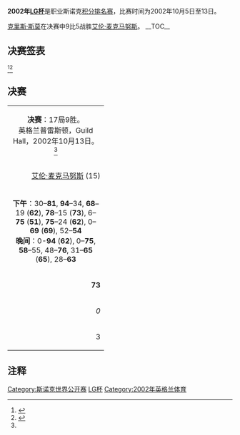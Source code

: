 {{桌球大赛
|tournament_name=[[斯诺克世界公开赛|LG杯]]
|dates=2002年10月5日-13日
|venue=[[Guild_Hall|Guild Hall]]
|location=[[普雷斯顿|普雷斯顿]]
|country={{ENG}}
|organisation=[[世界台联|世界台联]]
|format=[[斯诺克世界排名|积分排名赛]]
|Total prize fund=
|winners_share=
|highest_break=
|winner={{flagicon|SCO}} [[克里斯·斯莫|克里斯·斯莫]]
|runner_up={{flagicon|SCO}} [[艾伦·麦克马努斯|艾伦·麦克马努斯]]
|score=9–5
|previous=[[2001年斯诺克LG杯|2001]]
|next=[[2003年斯诺克LG杯|2003]]
}}

'''2002年[[斯诺克世界公开赛|LG杯]]'''是职业斯诺克[[斯诺克世界排名|积分排名赛]]，比赛时间为2002年10月5日至13日。

[[克里斯·斯莫|克里斯·斯莫]]在决赛中9比5战胜[[艾伦·麦克马努斯|艾伦·麦克马努斯]]。
__TOC__
{{clear}}

==决赛签表==
<ref name="WWW Snooker">{{cite web|title=LG Cup 2002|url=http://www.snooker.org/trn/0203/lgcup2002_res.shtml|publisher=WWW Snooker|accessdate=2011-04-25|archive-date=2010-04-29|archive-url=https://web.archive.org/web/20100429150136/http://www.snooker.org/trn/0203/lgcup2002_res.shtml|dead-url=no}}</ref><ref name=GSC>{{cite web|title=2002 LG Cup|url=http://www.globalsnookercentre.co.uk/files/Results/2002LG1.htm|publisher=Global Snooker Centre|archiveurl=https://web.archive.org/web/20060918103311/http://www.globalsnookercentre.co.uk/files/Results/2002LG1.htm|archivedate=2006-09-18|deadurl=yes|accessdate=2011-06-16}}</ref> 
{{48TeamBracket|
| RD1= '''第1轮'''<br />9局5胜
| RD2= '''第2轮'''<br />9局5胜
| RD3= '''第3轮'''<br />9局5胜
| RD4= '''四分之一决赛'''<br />9局5胜
| RD5= '''半决赛'''<br />11局6胜
| RD6= '''决赛'''<br />17局9胜

| RD1-seed01=31
| RD1-team01={{flagicon|ENG}} [[阿利斯特·卡特|阿利斯特·卡特]]
| RD1-score01=3
| RD1-seed02=
| RD1-team02={{flagicon|WAL}} '''[[瑞恩·戴|瑞恩·戴]]'''
| RD1-score02='''5'''

| RD1-seed03=18
| RD1-team03={{flagicon|ENG}} [[约翰·帕洛特|约翰·帕洛特]]
| RD1-score03=1
| RD1-seed04=
| RD1-team04={{flagicon|PAK}} '''[[苏克·阿里|苏克·阿里]]'''
| RD1-score04='''5'''

| RD1-seed05=30
| RD1-team05={{flagicon|ENG}} '''[[奈吉尔·邦德|奈吉尔·邦德]]'''
| RD1-score05='''5'''
| RD1-seed06=
| RD1-team06={{Flagicon|ENG}} [[布莱恩·摩根|布莱恩·摩根]]
| RD1-score06=1

| RD1-seed07=19
| RD1-team07={{flagicon|ENG}} [[大卫·格雷|大卫·格雷]]
| RD1-score07='''5'''
| RD1-seed08=
| RD1-team08={{Flagicon|THA}} [[阿塔西·马希蒂|阿塔西·马希蒂]]
| RD1-score08=1

| RD1-seed09=28
| RD1-team09={{flagicon|MLT}} '''[[托尼·德拉科|托尼·德拉科]]
| RD1-score09='''5'''
| RD1-seed10=
| RD1-team10={{flagicon|ENG}} [[加里·威尔金森|加里·威尔金森]]
| RD1-score10=3

| RD1-seed11=32
| RD1-team11={{flagicon|THA}} [[詹姆斯·瓦塔纳|詹姆斯·瓦塔纳]] 
| RD1-score11='''5'''
| RD1-seed12=
| RD1-team12={{flagicon|FIN}} [[罗宾·赫尔|罗宾·赫尔]]
| RD1-score12=4

| RD1-seed13=25
| RD1-team13={{flagicon|ENG}} '''[[史蒂夫·戴维斯|史蒂夫·戴维斯]]'''
| RD1-score13='''5'''
| RD1-seed14=
| RD1-team14={{flagicon|SCO}} [[杰米·伯内特|杰米·伯内特]]
| RD1-score14=4

| RD1-seed15=24
| RD1-team15={{flagicon|IRE}} '''[[迈克尔·佳吉|迈克尔·佳吉]]'''
| RD1-score15='''5'''
| RD1-seed16=
| RD1-team16={{flagicon|ENG}} [[大卫·芬堡|大卫·芬堡]]
| RD1-score16=0

| RD1-seed17=17
| RD1-team17={{Nowrap|{{flagicon|ENG}} '''[[安东尼·汉密尔顿|安东尼·汉密尔顿]]'''}}
| RD1-score17='''5'''
| RD1-seed18=
| RD1-team18={{flagicon|ENG}} [[伊恩·麦克洛克|伊恩·麦克洛克]]
| RD1-score18=4

| RD1-seed19=22
| RD1-team19={{flagicon|SCO}} [[乔·亨利|乔·亨利]]
| RD1-score19=3
| RD1-seed20=
| RD1-team20={{flagicon|ENG}} '''[[迈克尔·霍尔特|迈克尔·霍尔特]]
| RD1-score20='''5'''

| RD1-seed21=29
| RD1-team21={{flagicon|SCO}} '''[[克里斯·斯莫|克里斯·斯莫]]'''
| RD1-score21='''5'''
| RD1-seed22=
| RD1-team22={{flagicon|ENG}} [[马克·戴维斯|马克·戴维斯]]
| RD1-score22=2

| RD1-seed23=26
| RD1-team23={{flagicon|WAL}} '''[[安东尼·戴维斯|安东尼·戴维斯]]''' 
| RD1-score23='''5'''
| RD1-seed24=
| RD1-team24={{flagicon|SCO}} [[马库斯·坎贝尔|马库斯·坎贝尔]]
| RD1-score24=0

| RD1-seed25=21
| RD1-team25={{flagicon|ENG}} [[戴维·哈罗德|戴维·哈罗德]]
| RD1-score25=4
| RD1-seed26=
| RD1-team26={{flagicon|NIR}} '''[[帕特里克·华莱士|帕特里克·华莱士]]''' 
| RD1-score26='''5'''

| RD1-seed27=27
| RD1-team27={{flagicon|HKG}} [[傅家俊|傅家俊]]
| RD1-score27=2
| RD1-seed28=
| RD1-team28={{flagicon|ENG}} '''[[吉米·米奇|吉米·米奇]]'''
| RD1-score28='''5'''

| RD1-seed29=20
| RD1-team29={{flagicon|WAL}} [[多米尼克·戴尔|多米尼克·戴尔]]
| RD1-score29=3
| RD1-seed30=
| RD1-team30={{flagicon|NIR}} '''[[杰拉德·格林|杰拉德·格林]]'''
| RD1-score30='''5'''

| RD1-seed31=23
| RD1-team31={{flagicon|IRL}} [[费加尔·奥布莱恩|费加尔·奥布莱恩]]
| RD1-score31='''5'''
| RD1-seed32=
| RD1-team32={{flagicon|ENG}} [[尼克·戴森|尼克·戴森]]
| RD1-score32=3

| RD2-seed01=1
| RD2-team01={{flagicon|ENG}} '''[[史蒂芬·李|史蒂芬·李]]
| RD2-score01='''5'''
| RD2-seed02=
| RD2-team02={{flagicon|WAL}} [[瑞恩·戴|瑞恩·戴]]
| RD2-score02=4

| RD2-seed03=15
| RD2-team03={{nowrap|{{flagicon|SCO}} '''[[艾伦·麦克马努斯|艾伦·麦克马努斯]]'''}}
| RD2-score03='''5'''
| RD2-seed04=
| RD2-team04={{flagicon|PAK}} [[苏克·阿里|苏克·阿里]]
| RD2-score04=0

| RD2-seed05=16
| RD2-team05={{flagicon|NIR}} [[乔·斯维尔|乔·斯维尔]]
| RD2-score05=3
| RD2-seed06=30
| RD2-team06={{flagicon|ENG}} '''[[奈吉尔·邦德|奈吉尔·邦德]]'''
| RD2-score06='''5'''

| RD2-seed07=8
| RD2-team07={{flagicon|WAL}} [[马修·史蒂文斯|马修·史蒂文斯]]
| RD2-score07=1
| RD2-seed08=19
| RD2-team08={{flagicon|ENG}} '''[[大卫·格雷|大卫·格雷]]'''
| RD2-score08='''5'''

| RD2-seed09=7
| RD2-team09={{flagicon|SCO}} '''[[史蒂芬·亨德利|史蒂芬·亨德利]]'''
| RD2-score09='''5'''
| RD2-seed10=28
| RD2-team10={{flagicon|MLT}} [[托尼·德拉科|托尼·德拉科]]
| RD2-score10=1

| RD2-seed11=9
| RD2-team11={{flagicon|ENG}} '''[[保罗·亨特|保罗·亨特]]'''
| RD2-score11='''5'''
| RD2-seed12=32
| RD2-team12={{flagicon|THA}} [[詹姆斯·瓦塔纳|詹姆斯·瓦塔纳]] 
| RD2-score12=3

| RD2-seed13=10
| RD2-team13={{flagicon|ENG}} '''[[吉米·怀特|吉米·怀特]]'''
| RD2-score13=4
| RD2-seed14=25
| RD2-team14={{flagicon|ENG}} '''[[史蒂夫·戴维斯|史蒂夫·戴维斯]]'''
| RD2-score14='''5'''

| RD2-seed15=4
| RD2-team15={{flagicon|WAL}} '''[[马克·威廉姆斯|马克·威廉姆斯]]'''
| RD2-score15='''5'''
| RD2-seed16=24
| RD2-team16={{flagicon|IRE}} [[迈克尔·佳吉|迈克尔·佳吉]]
| RD2-score16=3

| RD2-seed17=3
| RD2-team17={{nowrap|{{flagicon|ENG}} '''[[罗尼·奥沙利文|罗尼·奥沙利文]]}}
| RD2-score17='''5'''
| RD2-seed18=17
| RD2-team18={{Nowrap|{{flagicon|ENG}} [[安东尼·汉密尔顿|安东尼·汉密尔顿]]}}
| RD2-score18=2

| RD2-seed19=14
| RD2-team19= {{flagicon|AUS}} [[昆廷·汉恩|昆廷·汉恩]]
| RD2-score19=4
| RD2-seed20=
| RD2-team20={{flagicon|ENG}} '''[[迈克尔·霍尔特|迈克尔·霍尔特]]
| RD2-score20='''5'''

| RD2-seed21=13
| RD2-team21={{flagicon|ENG}} [[乔·佩里|乔·佩里]]
| RD2-score21=2
| RD2-seed22=29
| RD2-team22={{flagicon|SCO}} '''[[克里斯·斯莫|克里斯·斯莫]]'''
| RD2-score22='''5'''

| RD2-seed23=5
| RD2-team23= {{flagicon|SCO}} '''[[约翰·希金斯|约翰·希金斯]]
| RD2-score23='''5'''
| RD2-seed24=26
| RD2-team24={{flagicon|WAL}} [[安东尼·戴维斯|安东尼·戴维斯]] 
| RD2-score24=0

| RD2-seed25=6
| RD2-team25={{flagicon|IRE}} [[肯·达赫迪|肯·达赫迪]]
| RD2-score25=3
| RD2-seed26=
| RD2-team26={{flagicon|NIR}} '''[[帕特里克·华莱士|帕特里克·华莱士]]''' 
| RD2-score26='''5'''

| RD2-seed27=11
| RD2-team27={{flagicon|ENG}} [[马克·金|马克·金]]
| RD2-score27=2
| RD2-seed28=
| RD2-team28={{flagicon|ENG}} '''[[吉米·米奇|吉米·米奇]]'''
| RD2-score28='''5'''

| RD2-seed29=12
| RD2-team29={{flagicon|SCO}} [[格雷姆·多特|格雷姆·多特]]
| RD2-score29=1
| RD2-seed30=
| RD2-team30={{flagicon|NIR}} '''[[杰拉德·格林|杰拉德·格林]]'''
| RD2-score30='''5'''

| RD2-seed31=2
| RD2-team31={{flagicon|ENG}} [[彼得·艾伯顿|彼得·艾伯顿]]
| RD2-score31=4
| RD2-seed32=23
| RD2-team32={{flagicon|IRL}} '''[[费加尔·奥布莱恩|费加尔·奥布莱恩]]'''
| RD2-score32='''5'''

| RD3-seed01=1
| RD3-team01={{flagicon|ENG}} [[史蒂芬·李|史蒂芬·李]]
| RD3-score01=4
| RD3-seed02=15
| RD3-team02={{nowrap|{{flagicon|SCO}} '''[[艾伦·麦克马努斯|艾伦·麦克马努斯]]'''}}
| RD3-score02='''5'''

| RD3-seed03=30
| RD3-team03={{flagicon|ENG}} [[奈吉尔·邦德|奈吉尔·邦德]]
| RD3-score03=4
| RD3-seed04=19
| RD3-team04={{flagicon|ENG}} '''[[大卫·格雷|大卫·格雷]]'''
| RD3-score04='''5'''

| RD3-seed05=7
| RD3-team05={{flagicon|SCO}} [[史蒂芬·亨德利|史蒂芬·亨德利]]
| RD3-score05=3
| RD3-seed06=9
| RD3-team06={{flagicon|ENG}} '''[[保罗·亨特|保罗·亨特]]'''
| RD3-score06='''5'''

| RD3-seed07=25
| RD3-team07={{flagicon|ENG}} '''[[史蒂夫·戴维斯|史蒂夫·戴维斯]]'''
| RD3-score07='''5'''
| RD3-seed08=3
| RD3-team08={{flagicon|WAL}} [[马克·威廉姆斯|马克·威廉姆斯]]
| RD3-score08=1

| RD3-seed09=3
| RD3-team09={{nowrap|{{flagicon|ENG}} '''[[罗尼·奥沙利文|罗尼·奥沙利文]]'''}}
| RD3-score09='''5'''
| RD3-seed10=
| RD3-team10={{flagicon|ENG}} [[迈克尔·霍尔特|迈克尔·霍尔特]]
| RD3-score10=3

| RD3-seed11=29
| RD3-team11={{flagicon|SCO}} '''[[克里斯·斯莫|克里斯·斯莫]]'''
| RD3-score11='''5'''
| RD3-seed12=5
| RD3-team12= {{flagicon|SCO}} [[约翰·希金斯|约翰·希金斯]]
| RD3-score12=1

| RD3-seed13=
| RD3-team13={{flagicon|NIR}} [[帕特里克·华莱士|帕特里克·华莱士]] 
| RD3-score13=4
| RD3-seed14=
| RD3-team14={{flagicon|ENG}} '''[[吉米·米奇|吉米·米奇]]'''
| RD3-score14='''5'''

| RD3-seed15=
| RD3-team15={{flagicon|NIR}} '''[[杰拉德·格林|杰拉德·格林]]'''
| RD3-score15='''5'''
| RD3-seed16=
| RD3-team16={{flagicon|IRL}} [[费加尔·奥布莱恩|费加尔·奥布莱恩]]
| RD3-score16=4

| RD4-seed01=15
| RD4-team01={{nowrap|{{flagicon|SCO}} '''[[艾伦·麦克马努斯|艾伦·麦克马努斯]]'''}}
| RD4-score01='''5'''
| RD4-seed02=19
| RD4-team02={{flagicon|ENG}} [[大卫·格雷|大卫·格雷]]
| RD4-score02=3

| RD4-seed03=9
| RD4-team03={{flagicon|ENG}} [[保罗·亨特|保罗·亨特]]
| RD4-score03=4
| RD4-seed04=25
| RD4-team04={{flagicon|ENG}} '''[[史蒂夫·戴维斯|史蒂夫·戴维斯]]'''
| RD4-score04='''5'''

| RD4-seed05=3
| RD4-team05={{nowrap|{{flagicon|ENG}} [[罗尼·奥沙利文|罗尼·奥沙利文]]}}
| RD4-score05=1
| RD4-seed06=29
| RD4-team06={{flagicon|SCO}} '''[[克里斯·斯莫|克里斯·斯莫]]'''
| RD4-score06='''5'''

| RD4-seed07=
| RD4-team07={{flagicon|ENG}} '''[[吉米·米奇|吉米·米奇]]'''
| RD4-score07='''5'''
| RD4-seed08=
| RD4-team08={{flagicon|NIR}} [[杰拉德·格林|杰拉德·格林]]
| RD4-score08=4

| RD5-seed01=15
| RD5-team01={{nowrap|{{flagicon|SCO}} '''[[艾伦·麦克马努斯|艾伦·麦克马努斯]]'''}}
| RD5-score01='''6'''
| RD5-seed02=25
| RD5-team02={{flagicon|ENG}} [[史蒂夫·戴维斯|史蒂夫·戴维斯]]
| RD5-score02=4

| RD5-seed03=29
| RD5-team03={{flagicon|SCO}} '''[[克里斯·斯莫|克里斯·斯莫]]'''
| RD5-score03='''6'''
| RD5-seed04=
| RD5-team04={{flagicon|ENG}} [[吉米·米奇|吉米·米奇]]
| RD5-score04=2

| RD6-seed01=15
| RD6-team01={{nowrap|{{flagicon|SCO}} [[艾伦·麦克马努斯|艾伦·麦克马努斯]]}}
| RD6-score01=5
| RD6-seed02=29
| RD6-team02={{flagicon|SCO}} '''[[克里斯·斯莫|克里斯·斯莫]]'''
| RD6-score02='''9'''
}}

==决赛==

{| class="wikitable" style="font-size: 95%; margin: 1em auto 1em auto;"
|-
| colspan="3" align="center" bgcolor="#ffd700" | '''决赛'''：17局9胜。<br />英格兰普雷斯顿，Guild Hall，2002年10月13日。<ref name="WWW Snooker"/> 
|-
| width="200" align="right" | [[艾伦·麦克马努斯|艾伦·麦克马努斯]] (15)<br /> {{SCO}}
| width="100" align="center" | –
| width="200" | '''[[克里斯·斯莫|克里斯·斯莫]]''' (29)<br /> {{SCO}} 
|-
| colspan="3" align="center" style="font-size: 100%" | '''下午'''：30–'''81''', '''94'''–34, '''68'''–19 ('''62'''), '''78'''–15 ('''73'''), 6–'''75''' ('''51'''), '''75'''–24 ('''62'''), 0–'''69''' ('''69'''), 52–'''54'''<br />'''晚间'''：0-'''94''' ('''62'''), 0–'''75''', '''58'''–55, 48–'''76''', 31–'''65''' ('''65'''), 28–'''63'''
|-
| align="right" | '''73'''
| align="center" | 单杆最高
| 69
|-
| align="right" | ''0''
| align="center" | 单杆过百
| ''0''
|-
| align="right" | 3
| align="center" | 单杆50+
| '''4'''
|}

==注释==
{{reflist}}

{{斯诺克赛季02-03}}
{{World Open (snooker)}}

[[Category:斯诺克世界公开赛|Category:斯诺克世界公开赛]]
[[Category:2002年斯诺克|LG杯]]
[[Category:2002年英格兰体育|Category:2002年英格兰体育]]